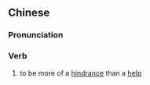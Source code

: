 ==Chinese==
{{zh-forms|s=帮倒忙|type=12}}

===Pronunciation===
{{zh-pron
|m=bāng dàománg
|c=bong1 dou2 mong4
|cat=v
}}

===Verb===
{{zh-verb}}

# {{lb|zh|idiomatic}} to be more of a [[hindrance]] than a [[help]]